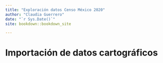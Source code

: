 ```yaml
--- 
title: "Exploración datos Censo México 2020"
author: "Claudia Guerrero"
date: "`r Sys.Date()`"
site: bookdown::bookdown_site

---
```


# Importación de datos cartográficos
